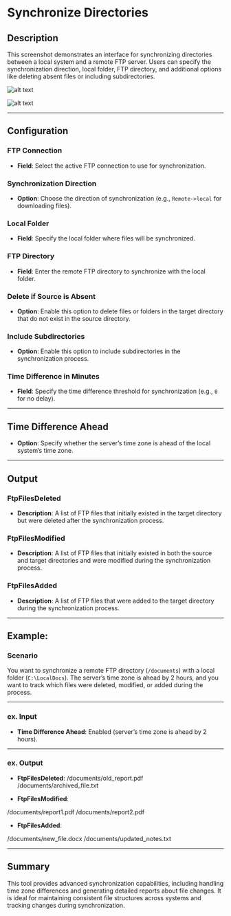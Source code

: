 # Synchronize Directories

## Description

This screenshot demonstrates an interface for synchronizing directories between a local system and a remote FTP server. Users can specify the synchronization direction, local folder, FTP directory, and additional options like deleting absent files or including subdirectories.

![alt text](../../assets/ftp/synchronize-directories.png)

![alt text](../../assets/ftp/synchronize-directories2.png)

---

## Configuration

### FTP Connection

- **Field**: Select the active FTP connection to use for synchronization.

### Synchronization Direction

- **Option**: Choose the direction of synchronization (e.g., `Remote->local` for downloading files).

### Local Folder

- **Field**: Specify the local folder where files will be synchronized.

### FTP Directory

- **Field**: Enter the remote FTP directory to synchronize with the local folder.

### Delete if Source is Absent

- **Option**: Enable this option to delete files or folders in the target directory that do not exist in the source directory.

### Include Subdirectories

- **Option**: Enable this option to include subdirectories in the synchronization process.

### Time Difference in Minutes

- **Field**: Specify the time difference threshold for synchronization (e.g., `0` for no delay).

---
## Time Difference Ahead

- **Option**: Specify whether the server’s time zone is ahead of the local system’s time zone.

---

## Output

### FtpFilesDeleted

- **Description**: A list of FTP files that initially existed in the target directory but were deleted after the synchronization process.

### FtpFilesModified

- **Description**: A list of FTP files that initially existed in both the source and target directories and were modified during the synchronization process.

### FtpFilesAdded

- **Description**: A list of FTP files that were added to the target directory during the synchronization process.

---

## Example:

### Scenario

You want to synchronize a remote FTP directory (`/documents`) with a local folder (`C:\LocalDocs`). The server’s time zone is ahead by 2 hours, and you want to track which files were deleted, modified, or added during the process.

---

### ex. Input

- **Time Difference Ahead**: Enabled (server’s time zone is ahead by 2 hours).

---

### ex. Output

- **FtpFilesDeleted**:
/documents/old_report.pdf
/documents/archived_file.txt

- **FtpFilesModified**:

/documents/report1.pdf
/documents/report2.pdf

- **FtpFilesAdded**:

/documents/new_file.docx
/documents/updated_notes.txt

---

## Summary

This tool provides advanced synchronization capabilities, including handling time zone differences and generating detailed reports about file changes. It is ideal for maintaining consistent file structures across systems and tracking changes during synchronization.